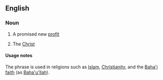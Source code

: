==English==

===Noun===
{{en-noun|sg=[[promised]] [[one]]|-}}

# {{theology}} A promised new [[profit]]
# {{theology|Christianity}} The [[Christ]]

====Usage notes====
The phrase is used in religions such as [[Islam]], [[Christianity]], and the [[Baha'i]] [[faith]] (as [[Baha'u'llah]]).